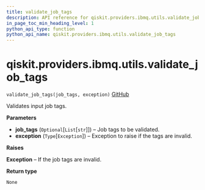 ```yaml
---
title: validate_job_tags
description: API reference for qiskit.providers.ibmq.utils.validate_job_tags
in_page_toc_min_heading_level: 1
python_api_type: function
python_api_name: qiskit.providers.ibmq.utils.validate_job_tags
---
```


# qiskit.providers.ibmq.utils.validate\_job\_tags

<span id="qiskit.providers.ibmq.utils.validate_job_tags" />

`validate_job_tags(job_tags, exception)` [GitHub](https://github.com/qiskit/qiskit-ibmq-provider/tree/stable/0.17/qiskit/providers/ibmq/utils/utils.py "view source code")

Validates input job tags.

**Parameters**

*   **job\_tags** (`Optional`\[`List`\[`str`]]) – Job tags to be validated.
*   **exception** (`Type`\[`Exception`]) – Exception to raise if the tags are invalid.

**Raises**

**Exception** – If the job tags are invalid.

**Return type**

`None`


